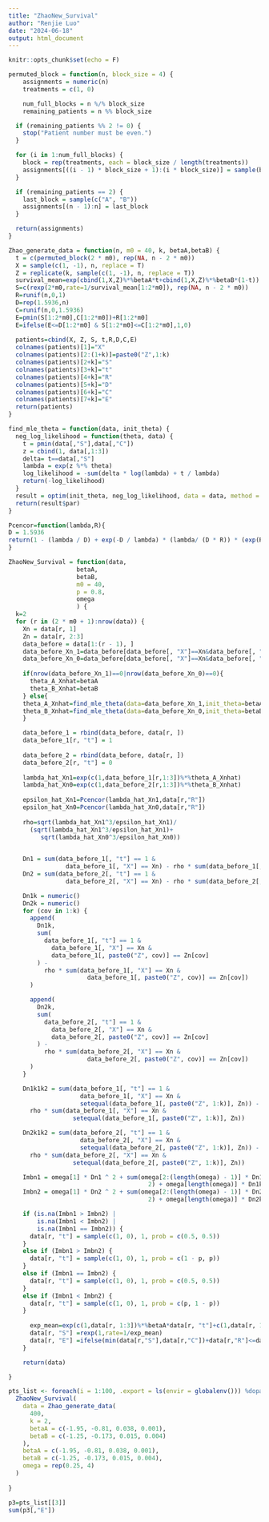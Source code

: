 ---
title: "ZhaoNew_Survival"
author: "Renjie Luo"
date: "2024-06-18"
output: html_document
---

```{r setup, include=FALSE}
knitr::opts_chunk$set(echo = F)
```

```{r functions}
permuted_block = function(n, block_size = 4) {
    assignments = numeric(n)
    treatments = c(1, 0)

    num_full_blocks = n %/% block_size
    remaining_patients = n %% block_size

  if (remaining_patients %% 2 != 0) {
    stop("Patient number must be even.")
  }

  for (i in 1:num_full_blocks) {
    block = rep(treatments, each = block_size / length(treatments))
    assignments[((i - 1) * block_size + 1):(i * block_size)] = sample(block)
  }

  if (remaining_patients == 2) {
    last_block = sample(c("A", "B"))
    assignments[(n - 1):n] = last_block
  }

  return(assignments)
}

Zhao_generate_data = function(n, m0 = 40, k, betaA,betaB) {
  t = c(permuted_block(2 * m0), rep(NA, n - 2 * m0))
  X = sample(c(1, -1), n, replace = T)
  Z = replicate(k, sample(c(1, -1), n, replace = T))
  survival_mean=exp(cbind(1,X,Z)%*%betaA*t+cbind(1,X,Z)%*%betaB*(1-t))
  S=c(rexp(2*m0,rate=1/survival_mean[1:2*m0]), rep(NA, n - 2 * m0))
  R=runif(n,0,1)
  D=rep(1.5936,n)
  C=runif(n,0,1.5936)
  E=pmin(S[1:2*m0],C[1:2*m0])+R[1:2*m0]
  E=ifelse(E<=D[1:2*m0] & S[1:2*m0]<=C[1:2*m0],1,0)
  
  patients=cbind(X, Z, S, t,R,D,C,E)
  colnames(patients)[1]="X"
  colnames(patients)[2:(1+k)]=paste0("Z",1:k)
  colnames(patients)[2+k]="S"
  colnames(patients)[3+k]="t"
  colnames(patients)[4+k]="R"
  colnames(patients)[5+k]="D"
  colnames(patients)[6+k]="C"
  colnames(patients)[7+k]="E"
  return(patients)
}

find_mle_theta = function(data, init_theta) {
  neg_log_likelihood = function(theta, data) {
    t = pmin(data[,"S"],data[,"C"])
    z = cbind(1, data[,1:3])
    delta= t==data[,"S"]
    lambda = exp(z %*% theta)
    log_likelihood = -sum(delta * log(lambda) + t / lambda)
    return(-log_likelihood)
  }
  result = optim(init_theta, neg_log_likelihood, data = data, method = "BFGS")
  return(result$par)
}

Pcencor=function(lambda,R){
D = 1.5936
return(1 - (lambda / D) + exp(-D / lambda) * (lambda/ (D * R)) * (exp(R / lambda) * (2 * lambda - R) - 2 * lambda))
}
```

```{r}
ZhaoNew_Survival = function(data,
                   betaA,
                   betaB,
                   m0 = 40,
                   p = 0.8,
                   omega
                   ) {
  k=2
  for (r in (2 * m0 + 1):nrow(data)) {
    Xn = data[r, 1]
    Zn = data[r, 2:3]
    data_before = data[1:(r - 1), ]
    data_before_Xn_1=data_before[data_before[, "X"]==Xn&data_before[, "t"]==1 , ]
    data_before_Xn_0=data_before[data_before[, "X"]==Xn&data_before[, "t"]==0,]
    
    if(nrow(data_before_Xn_1)==0|nrow(data_before_Xn_0)==0){
      theta_A_Xnhat=betaA
      theta_B_Xnhat=betaB
    } else{
    theta_A_Xnhat=find_mle_theta(data=data_before_Xn_1,init_theta=betaA)
    theta_B_Xnhat=find_mle_theta(data=data_before_Xn_0,init_theta=betaB)
    }

    data_before_1 = rbind(data_before, data[r, ])
    data_before_1[r, "t"] = 1
    
    data_before_2 = rbind(data_before, data[r, ])
    data_before_2[r, "t"] = 0
    
    lambda_hat_Xn1=exp(c(1,data_before_1[r,1:3])%*%theta_A_Xnhat)
    lambda_hat_Xn0=exp(c(1,data_before_2[r,1:3])%*%theta_B_Xnhat)
    
    epsilon_hat_Xn1=Pcencor(lambda_hat_Xn1,data[r,"R"])
    epsilon_hat_Xn0=Pcencor(lambda_hat_Xn0,data[r,"R"])
    
    rho=sqrt(lambda_hat_Xn1^3/epsilon_hat_Xn1)/
      (sqrt(lambda_hat_Xn1^3/epsilon_hat_Xn1)+
         sqrt(lambda_hat_Xn0^3/epsilon_hat_Xn0))
    

    Dn1 = sum(data_before_1[, "t"] == 1 &
                data_before_1[, "X"] == Xn) - rho * sum(data_before_1[, "X"] == Xn)
    Dn2 = sum(data_before_2[, "t"] == 1 &
                data_before_2[, "X"] == Xn) - rho * sum(data_before_2[, "X"] == Xn)

    Dn1k = numeric()
    Dn2k = numeric()
    for (cov in 1:k) {
      append(
        Dn1k,
        sum(
          data_before_1[, "t"] == 1 &
            data_before_1[, "X"] == Xn &
            data_before_1[, paste0("Z", cov)] == Zn[cov]
        ) -
          rho * sum(data_before_1[, "X"] == Xn &
                      data_before_1[, paste0("Z", cov)] == Zn[cov])
      )

      append(
        Dn2k,
        sum(
          data_before_2[, "t"] == 1 &
            data_before_2[, "X"] == Xn &
            data_before_2[, paste0("Z", cov)] == Zn[cov]
        ) -
          rho * sum(data_before_2[, "X"] == Xn &
                      data_before_2[, paste0("Z", cov)] == Zn[cov])
      )
    }

    Dn1k1k2 = sum(data_before_1[, "t"] == 1 &
                    data_before_1[, "X"] == Xn &
                    setequal(data_before_1[, paste0("Z", 1:k)], Zn)) -
      rho * sum(data_before_1[, "X"] == Xn &
                  setequal(data_before_1[, paste0("Z", 1:k)], Zn))

    Dn2k1k2 = sum(data_before_2[, "t"] == 1 &
                    data_before_2[, "X"] == Xn &
                    setequal(data_before_2[, paste0("Z", 1:k)], Zn)) -
      rho * sum(data_before_2[, "X"] == Xn &
                  setequal(data_before_2[, paste0("Z", 1:k)], Zn))

    Imbn1 = omega[1] * Dn1 ^ 2 + sum(omega[2:(length(omega) - 1)] * Dn1k ^
                                       2) + omega[length(omega)] * Dn1k1k2 ^ 2
    Imbn2 = omega[1] * Dn2 ^ 2 + sum(omega[2:(length(omega) - 1)] * Dn2k ^
                                       2) + omega[length(omega)] * Dn2k1k2 ^ 2

    if (is.na(Imbn1 > Imbn2) |
        is.na(Imbn1 < Imbn2) |
        is.na(Imbn1 == Imbn2)) {
      data[r, "t"] = sample(c(1, 0), 1, prob = c(0.5, 0.5))
    }
    else if (Imbn1 > Imbn2) {
      data[r, "t"] = sample(c(1, 0), 1, prob = c(1 - p, p))
    }
    else if (Imbn1 == Imbn2) {
      data[r, "t"] = sample(c(1, 0), 1, prob = c(0.5, 0.5))
    }
    else if (Imbn1 < Imbn2) {
      data[r, "t"] = sample(c(1, 0), 1, prob = c(p, 1 - p))
    }
      
      exp_mean=exp(c(1,data[r, 1:3])%*%betaA*data[r, "t"]+c(1,data[r, 1:3])%*%betaB*(1-data[r, "t"]))
      data[r, "S"] =rexp(1,rate=1/exp_mean)
      data[r, "E"] =ifelse(min(data[r,"S"],data[r,"C"])+data[r,"R"]<=data[r,"D"]&data[r,"S"]<=data[r,"C"],1,0)
    }

    return(data)

}
```

```{r}
pts_list <- foreach(i = 1:100, .export = ls(envir = globalenv())) %dopar% {
  ZhaoNew_Survival(
    data = Zhao_generate_data(
      400,
      k = 2,
      betaA = c(-1.95, -0.81, 0.038, 0.001),
      betaB = c(-1.25, -0.173, 0.015, 0.004)
    ),
    betaA = c(-1.95, -0.81, 0.038, 0.001),
    betaB = c(-1.25, -0.173, 0.015, 0.004),
    omega = rep(0.25, 4)
  )
  
}

p3=pts_list[[3]]
sum(p3[,"E"])
```



